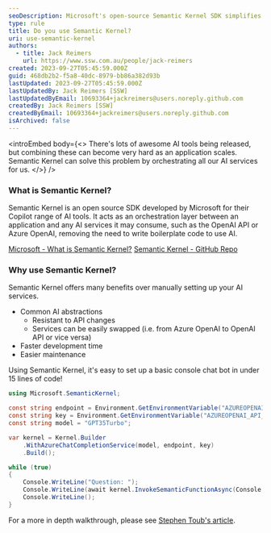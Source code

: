 ```yaml
---
seoDescription: Microsoft's open-source Semantic Kernel SDK simplifies AI integration by orchestrating services like OpenAI and Azure OpenAI.
type: rule
title: Do you use Semantic Kernel?
uri: use-semantic-kernel
authors:
  - title: Jack Reimers
    url: https://www.ssw.com.au/people/jack-reimers
created: 2023-09-27T05:45:59.000Z
guid: 468db2b2-f5a8-40dc-8979-bb86a382d93b
lastUpdated: 2023-09-27T05:45:59.000Z
lastUpdatedBy: Jack Reimers [SSW]
lastUpdatedByEmail: 10693364+jackreimers@users.noreply.github.com
createdBy: Jack Reimers [SSW]
createdByEmail: 10693364+jackreimers@users.noreply.github.com
isArchived: false
---
```


<introEmbed
  body={<>
There's lots of awesome AI tools being released, but combining these can become very hard as an application scales.
Semantic Kernel can solve this problem by orchestrating all our AI services for us.
  </>}
/>
### What is Semantic Kernel?

Semantic Kernel is an open source SDK developed by Microsoft for their Copilot range of AI tools.
It acts as an orchestration layer between an application and any AI services it may consume, such as the OpenAI API or Azure OpenAI, removing the need to write boilerplate code to use AI.

[Microsoft - What is Semantic Kernel?](https://learn.microsoft.com/en-us/semantic-kernel/overview/?WT.mc_id=AI-MVP-33518)
[Semantic Kernel - GitHub Repo](https://github.com/microsoft/semantic-kernel)

### Why use Semantic Kernel?

Semantic Kernel offers many benefits over manually setting up your AI services.

* Common AI abstractions
  * Resistant to API changes
  * Services can be easily swapped (i.e. from Azure OpenAI to OpenAI API or vice versa)
* Faster development time
* Easier maintenance

Using Semantic Kernel, it's easy to set up a basic console chat bot in under 15 lines of code!

```cs
using Microsoft.SemanticKernel;

const string endpoint = Environment.GetEnvironmentVariable("AZUREOPENAI_ENDPOINT")!;
const string key = Environment.GetEnvironmentVariable("AZUREOPENAI_API_KEY")!;
const string model = "GPT35Turbo";

var kernel = Kernel.Builder
    .WithAzureChatCompletionService(model, endpoint, key)
    .Build();

while (true)
{
    Console.WriteLine("Question: ");
    Console.WriteLine(await kernel.InvokeSemanticFunctionAsync(Console.ReadLine()!, maxTokens: 2000));
    Console.WriteLine();
}
```

For a more in depth walkthrough, please see [Stephen Toub's article](https://devblogs.microsoft.com/dotnet/demystifying-retrieval-augmented-generation-with-dotnet/?WT.mc_id=AI-MVP-33518).
